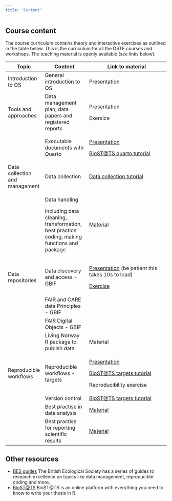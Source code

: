 ```yaml
---
title: "Content"
---
```


## Course content

The course curriculum contains theory and interactive exercises as outlined in the table below. This is the curriculum for all the OSTE courses and workshops. The teaching material is openly available (see links below).

+--------------------------------+---------------------------------------------------------------------------------------------+-------------------------------------------------------------------------------------------------------------------------------------------------------------------------------------------------------+
| Topic                          | Content                                                                                     | Link to material                                                                                                                                                                                      |
+================================+=============================================================================================+=======================================================================================================================================================================================================+
| Introduction to OS             | General introduction to OS                                                                  | Presentation                                                                                                                                                                                          |
+--------------------------------+---------------------------------------------------------------------------------------------+-------------------------------------------------------------------------------------------------------------------------------------------------------------------------------------------------------+
| Tools and approaches           | Data management plan, data papers and registered reports                                    | Presentation                                                                                                                                                                                          |
|                                |                                                                                             |                                                                                                                                                                                                       |
|                                |                                                                                             | Exersice                                                                                                                                                                                              |
+--------------------------------+---------------------------------------------------------------------------------------------+-------------------------------------------------------------------------------------------------------------------------------------------------------------------------------------------------------+
|                                | Executable documents with Quarto                                                            | [Presentation](https://github.com/Open-Science-Course/OS-training-material/blob/main/OS_2023/reproducibleDocuments/quarto.pdf)                                                                        |
|                                |                                                                                             |                                                                                                                                                                                                       |
|                                |                                                                                             | [BioST\@TS quarto tutorial](https://biostats-r.github.io/biostats/quarto/)                                                                                                                            |
+--------------------------------+---------------------------------------------------------------------------------------------+-------------------------------------------------------------------------------------------------------------------------------------------------------------------------------------------------------+
| Data collection and management | Data collection                                                                             | [Data collection tutorial](https://biostats-r.github.io/biostats/datacollection/)                                                                                                                     |
+--------------------------------+---------------------------------------------------------------------------------------------+-------------------------------------------------------------------------------------------------------------------------------------------------------------------------------------------------------+
|                                | Data handling                                                                               | [Material](https://github.com/Open-Science-Course/OS-training-material/tree/main/OS_2023/dataHandling)                                                                                                |
|                                |                                                                                             |                                                                                                                                                                                                       |
|                                | including data cleaning, transformation, best practice coding, making functions and package |                                                                                                                                                                                                       |
+--------------------------------+---------------------------------------------------------------------------------------------+-------------------------------------------------------------------------------------------------------------------------------------------------------------------------------------------------------+
| Data repositories              | Data discovery and access - GBIF                                                            | [Presentation](https://htmlpreview.github.io/?https://github.com/ErikKusch/Homepage/blob/master/content/courses/gbif/GBIFWorkshop_LivingNorway_presentation.html) (be patient this takes 10s to load) |
|                                |                                                                                             |                                                                                                                                                                                                       |
|                                |                                                                                             | [Exercise](https://www.erikkusch.com/courses/gbif/)                                                                                                                                                   |
+--------------------------------+---------------------------------------------------------------------------------------------+-------------------------------------------------------------------------------------------------------------------------------------------------------------------------------------------------------+
|                                | FAIR and CARE data Principles - GBIF                                                        |                                                                                                                                                                                                       |
+--------------------------------+---------------------------------------------------------------------------------------------+-------------------------------------------------------------------------------------------------------------------------------------------------------------------------------------------------------+
|                                | FAIR Digital Objects - GBIF                                                                 |                                                                                                                                                                                                       |
+--------------------------------+---------------------------------------------------------------------------------------------+-------------------------------------------------------------------------------------------------------------------------------------------------------------------------------------------------------+
|                                | Living Norway R package to publish data                                                     | Material                                                                                                                                                                                              |
+--------------------------------+---------------------------------------------------------------------------------------------+-------------------------------------------------------------------------------------------------------------------------------------------------------------------------------------------------------+
| Reproducible workflows         | Reproducible workflows - targets                                                            | [Presentation](https://github.com/Open-Science-Course/OS-training-material/blob/main/OS_2023/reproducibleWorkflows/targets.pdf)                                                                       |
|                                |                                                                                             |                                                                                                                                                                                                       |
|                                |                                                                                             | [BioST\@TS targets tutorial](https://biostats-r.github.io/biostats/targets/)                                                                                                                          |
|                                |                                                                                             |                                                                                                                                                                                                       |
|                                |                                                                                             | Reproducibility exercise                                                                                                                                                                              |
+--------------------------------+---------------------------------------------------------------------------------------------+-------------------------------------------------------------------------------------------------------------------------------------------------------------------------------------------------------+
|                                | Version control                                                                             | [BioST\@TS targets tutorial](https://biostats-r.github.io/biostats/github/)                                                                                                                           |
+--------------------------------+---------------------------------------------------------------------------------------------+-------------------------------------------------------------------------------------------------------------------------------------------------------------------------------------------------------+
|                                | Best practise in data analysis                                                              | [Material](https://github.com/Open-Science-Course/OS-training-material/tree/main/OS_2023/bestPracticeAnalysis)                                                                                        |
+--------------------------------+---------------------------------------------------------------------------------------------+-------------------------------------------------------------------------------------------------------------------------------------------------------------------------------------------------------+
|                                | Best practise for reporting scientific results                                              | [Material](https://github.com/Open-Science-Course/OS-training-material/tree/main/OS_2023/bestPracticeResults)                                                                                         |
+--------------------------------+---------------------------------------------------------------------------------------------+-------------------------------------------------------------------------------------------------------------------------------------------------------------------------------------------------------+

## Other resources

-   [BES guides](https://www.britishecologicalsociety.org/publications/guides-to/) The British Ecological Society has a series of guides to research excellence on topics like data management, reproducible coding and more.
-   [BioST\@TS](https://biostats-r.github.io/biostats/) BioST\@TS is an online platform with everything you need to know to write your thesis in R.
